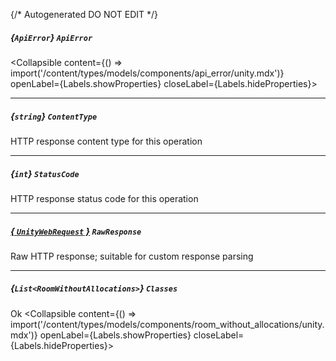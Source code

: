 {/* Autogenerated DO NOT EDIT  */}

##### *{`ApiError`}* `ApiError`
<Collapsible content={() => import('/content/types/models/components/api_error/unity.mdx')} openLabel={Labels.showProperties} closeLabel={Labels.hideProperties}>
</Collapsible>

---
##### *{`string`}* `ContentType`
HTTP response content type for this operation

---
##### *{`int`}* `StatusCode`
HTTP response status code for this operation

---
##### [*{ `UnityWebRequest` }*](https://docs.unity3d.com/2021.3/Documentation/ScriptReference/Networking.UnityWebRequest.html) `RawResponse`
Raw HTTP response; suitable for custom response parsing

---
##### *{`List<RoomWithoutAllocations>`}* `Classes`
Ok
<Collapsible content={() => import('/content/types/models/components/room_without_allocations/unity.mdx')} openLabel={Labels.showProperties} closeLabel={Labels.hideProperties}>
</Collapsible>


